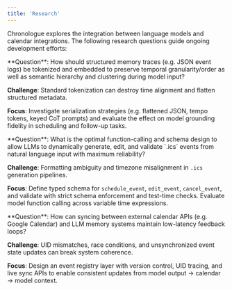 ```yaml
---
title: 'Research'
---
```


Chronologue explores the integration between language models and calendar integrations. The following research questions guide ongoing development efforts:

<AccordionGroup>

<Accordion title="Temporal Embedding and Tokens">
  **Question**: How should structured memory traces (e.g. JSON event logs) be tokenized and embedded to preserve temporal granularity/order as well as semantic hierarchy and clustering during model input?

  **Challenge**: Standard tokenization can destroy time alignment and flatten structured metadata.

  **Focus**: Investigate serialization strategies (e.g. flattened JSON, tempo tokens, keyed CoT prompts) and evaluate the effect on model grounding fidelity in scheduling and follow-up tasks.
</Accordion>

<Accordion title="Function Calling and Validation">
  **Question**: What is the optimal function-calling and schema design to allow LLMs to dynamically generate, edit, and validate `.ics` events from natural language input with maximum reliability?

  **Challenge**: Formatting ambiguity and timezone misalignment in `.ics` generation pipelines.

  **Focus**: Define typed schema for `schedule_event`, `edit_event`, `cancel_event`, and validate with strict schema enforcement and test-time checks. Evaluate model function calling across variable time expressions.
</Accordion>

<Accordion title="Latency of Calendar Integrations">
  **Question**: How can syncing between external calendar APIs (e.g. Google Calendar) and LLM memory systems maintain low-latency feedback loops?

  **Challenge**: UID mismatches, race conditions, and unsynchronized event state updates can break system coherence.

  **Focus**: Design an event registry layer with version control, UID tracing, and live sync APIs to enable consistent updates from model output → calendar → model context.
</Accordion>

</AccordionGroup>

